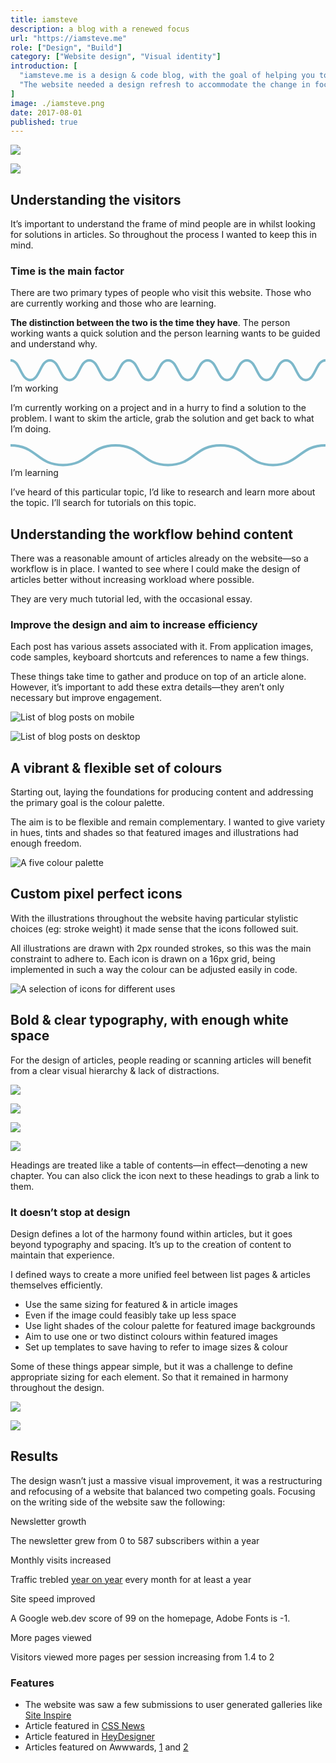 ```yaml
---
title: iamsteve
description: a blog with a renewed focus
url: "https://iamsteve.me"
role: ["Design", "Build"]
category: ["Website design", "Visual identity"]
introduction: [
  "iamsteve.me is a design & code blog, with the goal of helping you to implement your design vision. It’s aimed at designers & developers, looking to improve their visual design & CSS skills.",
  "The website needed a design refresh to accommodate the change in focus—it was balanced between being a blog and a portfolio. As well, there was a need to improve the perception of this website being a place you can depend on to learn."
]
image: ./iamsteve.png
date: 2017-08-01
published: true
---
```




<div className="flex content gap-8 -ml-16">
<Screen device="small">

  ![](./iamsteve-home-small.png)

</Screen>
<Screen device="medium">

  ![](./iamsteve-home-large.png)

</Screen>
</div>


## Understanding the visitors
It’s important to understand the frame of mind people are in whilst looking for solutions in articles. So throughout the process I wanted to keep this in mind.

### Time is the main factor
There are two primary types of people who visit this website. Those who are currently working and those who are learning.

**The distinction between the two is the time they have**. The person working wants a quick solution and the person learning wants to be guided and understand why.

<div className="grid grid-cols-10 content gap-8 mt-16">
  <Story className="col-span-5">
    <svg width={128} height={10} viewBox="0 0 128 10" fill="none" className="mb-16 stroke-animation">
      <path
        d="M0 1c4 0 4 8 7.999 8 4 0 4-8 7.999-8 3.999 0 3.999 8 7.998 8 4 0 4-8 7.999-8 4 0 4 8 7.999 8 4 0 4-8 7.998-8 4 0 4 8 8 8 3.999 0 3.999-8 7.998-8 4 0 4 8 7.999 8 4 0 4-8 7.998-8 4 0 4 8 8 8 3.999 0 3.999-8 7.998-8 4 0 4 8 7.999 8 3.999 0 3.999-8 7.998-8 4 0 4 8 8.009 8 4.01 0 4-8 8.009-8"
        stroke="#7DB8CA"
        strokeWidth={2}
        strokeMiterlimit={10}
        pathLength={1}
      />
    </svg>
    <H as="h3">I’m working</H>
    <P>I’m currently working on a project and in a hurry to find a solution to the problem. I want to skim the article, grab the solution and get back to what I’m doing.</P>
    <List
      items={[
        "When I’m stuck I want to find the solution quickly within the article.",
        "I want to trust when I copy code or values it’s the complete solution.",
        "When I’m using a tool in an application, I want to know where it is without having to spend time hunting for it."
      ]}
    />
  </Story>
  <Story className="col-span-5">
    <svg width={128} height={10} viewBox="0 0 128 10" fill="none" className="mb-16 stroke-animation">
      <path
        d="M0 1c10.67 0 10.67 8 21.33 8C32 9 32 1 42.66 1 53.33 1 53.33 9 64 9s10.67-8 21.33-8C96 1 96 9 106.66 9c10.66 0 10.67-8 21.34-8"
        stroke="#7DB8CA"
        strokeWidth={2}
        strokeMiterlimit={10}
        pathLength={1}
      />
    </svg>
    <H as="h3">I’m learning</H>
    <P>I’ve heard of this particular topic, I’d like to research and learn more about the topic. I’ll search for tutorials on this topic.</P>
    <List
      items={[
        "When I’m trying to improve my skills, I want to understand a topic fully, so I can recall it easier when I’m working.",
        "When I’m trying to improve my skills, I want to know why something is done this way, so I can form my own opinions.",
        "When I’m using a new tool I want to know where it is, not only the keyboard shortcut."
      ]}
    />
  </Story>
</div>

## Understanding the workflow behind content
There was a reasonable amount of articles already on the website—so a workflow is in place. I wanted to see where I could make the design of articles better without increasing workload where possible.

They are very much tutorial led, with the occasional essay.

### Improve the design and aim to increase efficiency
Each post has various assets associated with it. From application images, code samples, keyboard shortcuts and references to name a few things.

These things take time to gather and produce on top of an article alone. However, it’s important to add these extra details—they aren’t only necessary but improve engagement.

<div className="flex content gap-8 mt-16 -ml-16">
<Screen device="small">

![List of blog posts on mobile](./iamsteve-archive-small.png)

</Screen>
<Screen device="medium">

![List of blog posts on desktop](./iamsteve-archive-large.png)

</Screen>
</div>

## A vibrant & flexible set of colours
Starting out, laying the foundations for producing content and addressing the primary goal is the colour palette.

The aim is to be flexible and remain complementary. I wanted to give  variety in hues, tints and shades so that featured images and illustrations had enough freedom.

<div className="content mt-16">

![A five colour palette](./iamsteve-colour.svg)

</div>

## Custom pixel perfect icons
With the illustrations throughout the website having particular stylistic choices (eg: stroke weight) it made sense that the icons followed suit.

All illustrations are drawn with 2px rounded strokes, so this was the main constraint to adhere to. Each icon is drawn on a 16px grid, being implemented in such a way the colour can be adjusted easily in code.

<div className="content mt-16">

![A selection of icons for different uses](./iamsteve-icons.svg)

</div>

## Bold & clear typography, with enough white space
For the design of articles, people reading or scanning articles will benefit from a clear visual hierarchy & lack of distractions.

<div className="flex content gap-8 mt-16 -ml-16">
<Screen device="small">

![](./iamsteve-article-small-01.png)

</Screen>
<Screen device="medium">

![](./iamsteve-article-large-01.png)

</Screen>
<Screen device="small">

![](./iamsteve-article-small-02.png)

</Screen>
<Screen device="medium">

![](./iamsteve-article-large-02.png)

</Screen>
</div>

Headings are treated like a table of contents—in effect—denoting a new chapter. You can also click the icon next to these headings to grab a link to them.

### It doesn’t stop at design
Design defines a lot of the harmony found within articles, but it goes beyond typography and spacing. It’s up to the creation of content to maintain that experience.

I defined ways to create a more unified feel between list pages & articles themselves efficiently.

- Use the same sizing for featured & in article images
- Even if the image could feasibly take up less space
- Use light shades of the colour palette for featured image backgrounds
- Aim to use one or two distinct colours within featured images
- Set up templates to save having to refer to image sizes & colour

Some of these things appear simple, but it was a challenge to define appropriate sizing for each element. So that it remained in harmony throughout the design.

<div className="flex content gap-8 mt-16 -ml-16">
<Screen device="small">

![](./iamsteve-article-small-03.png)

</Screen>

<Screen device="medium">

![](./iamsteve-article-large-03.png)

</Screen>
</div>

## Results
The design wasn’t just a massive visual improvement, it was a restructuring and refocusing of a website that balanced two competing goals. Focusing on the writing side of the website saw the following:

<div className="grid grid-cols-10 col-start-6 col-end-16 gap-8 mt-16">
  <Story className="col-span-5">
    <H as="h3">Newsletter growth</H>
    <P>The newsletter grew from 0 to 587 subscribers within a year</P>
  </Story>

  <Story className="col-span-5">
    <H as="h3">Monthly visits increased</H>
    <P>Traffic trebled <a href="https://iamsteve.me/blog/entry/a-year-in-writing-2017#website-year-in-review">year on year</a> every month for at least a year</P>
  </Story>

  <Story className="col-span-5">
    <H as="h3">Site speed improved</H>
    <P>A Google web.dev score of 99 on the homepage, Adobe Fonts is -1.</P>
  </Story>

  <Story className="col-span-5">
    <H as="h3">More pages viewed</H>
    <P>Visitors viewed more pages per session increasing from 1.4 to 2</P>
  </Story>
</div>

### Features
- The website was saw a few submissions to user generated galleries like [Site Inspire](https://www.siteinspire.com/websites/7248-iamsteve)
- Article featured in [CSS News](https://csslayout.news/issues/32)
- Article featured in [HeyDesigner](https://heydesigner.com/?s=get+up+to+speed+with+css+shapes)
- Articles featured on Awwwards, [1](https://www.awwwards.com/inspiration/how-to-use-kerning-and-tracking) and [2](https://www.awwwards.com/inspiration/creating-a-horizontal-responsive-menu)
